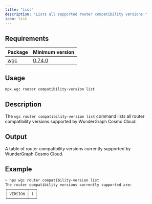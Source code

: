 ```yaml
---
title: "List"
description: "Lists all supported router compatibility versions."
icon: list
---
```


## Requirements

| Package           | Minimum version                                                          |
| ----------------- | ------------------------------------------------------------------------ |
| [wgc](/cli/intro) | [0.74.0](https://github.com/wundergraph/cosmo/releases/tag/wgc%400.74.0) |

## Usage

```bash
npx wgc router compatibility-version list
```

## Description

The `wgc router compatibility-version list` command lists all router compatibility versions supported by WunderGraph Cosmo Cloud.

## Output

A table of router compatibility versions currently supported by WunderGraph Cosmo Cloud.

## Example

```bash
> npx wgc router compatibility-version list
The router compatibility versions currently supported are:
┌─────────┬───┐
│ VERSION │ 1 │
└─────────┴───┘
```
